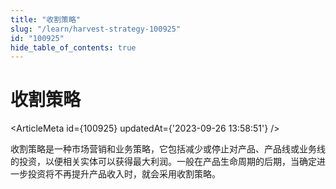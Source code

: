 ```yaml
---
title: "收割策略"
slug: "/learn/harvest-strategy-100925"
id: "100925"
hide_table_of_contents: true
---
```



# 收割策略

<ArticleMeta id={100925} updatedAt={'2023-09-26 13:58:51'} />
<div className='border-solid border-b border-t-0 my-4 border-[var(--ifm-color-gray-300)]' />

收割策略是一种市场营销和业务策略，它包括减少或停止对产品、产品线或业务线的投资，以便相关实体可以获得最大利润。一般在产品生命周期的后期，当确定进一步投资将不再提升产品收入时，就会采用收割策略。
